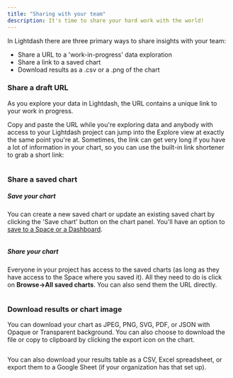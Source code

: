 ```yaml
---
title: "Sharing with your team"
description: It's time to share your hard work with the world!
---
```


In Lightdash there are three primary ways to share insights with your team:

* Share a URL to a 'work-in-progress' data exploration
* Share a link to a saved chart
* Download results as a .csv or a .png of the chart


### Share a draft URL

As you explore your data in Lightdash, the URL contains a unique link to your work in progress.

Copy and paste the URL while you're exploring data and anybody with access to your Lightdash project can jump into the Explore view at exactly the same point you're at. Sometimes, the link can get very long if you have a lot of information in your chart, so you can use the built-in link shortener to grab a short link:

<Frame>
  <img src="/images/get-started/exploring-data/draft-query-link-button.png" alt=""/>
</Frame>


### Share a saved chart

##### Save your chart

You can create a new saved chart or update an existing saved chart by clicking the 'Save chart' button on the chart panel. You'll have an option to [save to a Space or a Dashboard](/get-started/exploring-data/using-explores#save-your-chart). 

<Frame>
  <img src="/images/get-started/exploring-data/save-chart.png" alt=""/>
</Frame>


##### Share your chart

Everyone in your project has access to the saved charts (as long as they have access to the Space where you saved it). All they need to do is click on **Browse->All saved charts**. You can also send them the URL directly. 

<Frame>
  <img src="/images/get-started/exploring-data/saved-charts-browse.png" alt=""/>
</Frame>


### Download results or chart image

You can download your chart as JPEG, PNG, SVG, PDF, or JSON with Opaque or Transparent background. You can also choose to download the file or copy to clipboard by clicking the export icon on the chart.

<Frame>
  <img src="/images/get-started/exploring-data/export-chart.png" alt=""/>
</Frame>

You can also download your results table as a CSV, Excel spreadsheet, or export them to a Google Sheet (if your organization has that set up).

<Frame>
  <img src="/images/get-started/exploring-data/export-results.png" alt=""/>
</Frame>
